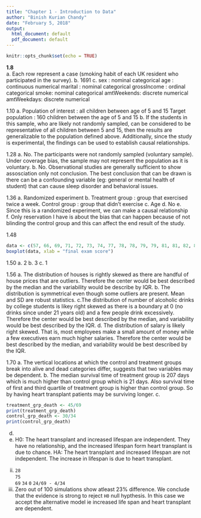 ```yaml
---
title: "Chapter 1 - Introduction to Data"
author: "Binish Kurian Chandy"
date: "February 5, 2018"
output:
  html_document: default
  pdf_document: default
---
```


```r
knitr::opts_chunk$set(echo = TRUE)
```
**1.8**     
a. Each row represent a case (smoking habit of each UK resident who participated in the survey).
b. 1691
c. sex : nominal categorical
   age : continuous numerical
   marital : nominal categorical
   grossIncome : ordinal categorical
   smoke: nominal categorical
   amtWeekends: discrete numerical
   amtWeekdays: discrete numerical

1.10
a. Population of interest : all children between age of 5 and 15
   Target population : 160 children between the age of 5 and 15
b. If the students in this sample, who are likely not randomly sampled, can be considered to be    representative of all children between 5 and 15, then the results are generalizable to the      population defined above. Additionally, since the study is experimental, the findings can be 
   used to establish causal relationships.

1.28
a. No. The participants were not randomly sampled (voluntary sample). Under coverage bias, the     sample may not represent the population as it is voluntary.
b. No. Observational studies are generally sufficient to show assosciation only not conclusion. The best conclusion that can be drawn is there can be a confounding variable (eg: general or mental health of student) that can cause sleep disorder and behavioral issues.

1.36
a. Randomized experiment
b. Treatment group : group that exercised twice a week. Control group : group that didn't exercise
c. Age
d. No
e. Since this is a randomized experiment, we can make a causal relationship
f. Only reservation I have is about the bias that can happen because of not blinding the control group and this can affect the end result of the study.

1.48
```r
data <- c(57, 66, 69, 71, 72, 73, 74, 77, 78, 78, 79, 79, 81, 81, 82, 83, 83, 88, 89, 94)
boxplot(data, xlab = "final exam score")
```

1.50
a. 2
b. 3
c. 1

1.56
a. The distribution of houses is rightly skewed as there are handful of house prices that are outliers. Therefore the center would be best described by the median and the variability would be describe by IQR.
b. The distribution is symmetrical even though some outliers are present. Mean and SD are robust statistics.
c.The distribution of number of alcoholic drinks by college students is likey right skewed as there is a boundary at 0 (no drinks since under 21 years old) and a few people drink excessively. Therefore the center would be best described by the median, and variability would
be best described by the IQR.
d. The distribution of salary is likely right skewed. That is, most employees make a small amount of money while a few executives earn much higher salaries. Therefore the center would be best described by the median, and variability would be best described by the IQR.

1.70
a. 
The vertical locations at which the control and treatment groups break into alive and dead categories differ, suggests that two variables may be dependent.
b. The median survival time of treatment group is 207 days which is much higher than control group which is 21 days. Also survival time of first and third quartile of treatment group is higher than control group. So by having heart transplant patients may be surviving longer.
c. 
```r
treatment_grp_death <- 45/69
print(treatment_grp_death)
control_grp_death <- 30/34
print(control_grp_death)
```
d.
i.
H0: The heart transplant and increased lifespan are independent. They have no relationship, and the increased lifespan form heart transplant is due to chance.
HA: The heart transplant and increased lifespan are not independent. The increase in lifespan is due to heart transplant.
ii. 
`28`  
`75`  
`69`
`34`
`0`
`24/69 - 4/34`
iii.
Zero out of 100 simulations show atleast 23% difference.
We conclude that the evidence is strong to reject `H0` null hypthesis. In this case we accept 
the alternative model ie increased life span and heart transplant are dependent.